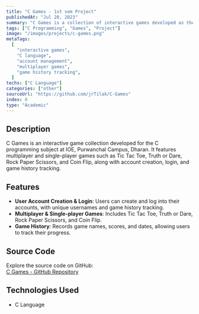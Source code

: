 ```yaml
---
title: "C Games - 1st sem Project"
publishedAt: "Jul 20, 2023"
summary: "C Games is a collection of interactive games developed as the 1st-semester project for the C programming subject at IOE, Purwanchal Campus, Dharan. It includes multiplayer and single-player games like Tic Tac Toe, Truth or Dare, Rock Paper Scissors, and Coin Flip."
tags: ["C Programming", "Games", "Project"]
image: "/images/projects/c-games.png"
metaTags:
  [
    "interactive games",
    "C language",
    "account management",
    "multiplayer games",
    "game history tracking",
  ]
techs: ["C Language"]
categories: ["other"]
sourceUrl: "https://github.com/jrTilak/C-Games"
index: 0
type: "Academic"
---
```


## Description

C Games is an interactive game collection developed for the C programming subject at IOE, Purwanchal Campus, Dharan. It features multiplayer and single-player games such as Tic Tac Toe, Truth or Dare, Rock Paper Scissors, and Coin Flip, along with account creation, login, and game history tracking.

## Features

- **User Account Creation & Login**: Users can create and log into their accounts, with unique usernames and game history tracking.
- **Multiplayer & Single-player Games**: Includes Tic Tac Toe, Truth or Dare, Rock Paper Scissors, and Coin Flip.
- **Game History**: Records game names, scores, and dates, allowing users to track their progress.

## Source Code

Explore the source code on GitHub:  
[C Games - GitHub Repository](https://github.com/jrTilak/C-Games)

## Technologies Used

- C Language
